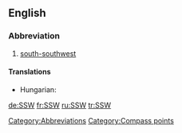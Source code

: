 ==English==

===Abbreviation===
{{infl|en|abbreviation}}

# [[south-southwest]]

====Translations====
{{trans-top|south-southwest}}
* Hungarian: {{t-|hu|DDNy}}
{{trans-mid}}
{{trans-bottom}}

[[Category:Abbreviations]]
[[Category:Compass points]]

[[de:SSW]]
[[fr:SSW]]
[[ru:SSW]]
[[tr:SSW]]